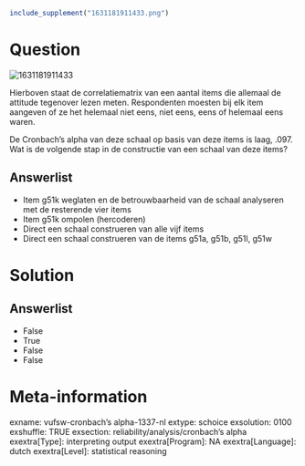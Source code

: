 ```{r, echo = FALSE, results = "hide"}
include_supplement("1631181911433.png")
```

Question
========
<img src="1631181911433.png" class="fr-fic fr-dii tvcss_2"
alt="1631181911433" />  
  
Hierboven staat de correlatiematrix van een aantal items die allemaal de
attitude tegenover lezen meten. Respondenten moesten bij elk item
aangeven of ze het helemaal niet eens, niet eens, eens of helemaal eens
waren.  
  
De Cronbach’s alpha van deze schaal op basis van deze items is laag,
.097. Wat is de volgende stap in de constructie van een schaal van deze
items?

Answerlist
----------
* Item g51k weglaten en de betrouwbaarheid van de schaal analyseren met de
  resterende vier items
* Item g51k ompolen (hercoderen)
* Direct een schaal construeren van alle vijf items
* Direct een schaal construeren van de items g51a, g51b, g51l, g51w

Solution
========










Answerlist
----------
* False
* True
* False
* False

Meta-information
================
exname: vufsw-cronbach's alpha-1337-nl
extype: schoice
exsolution: 0100
exshuffle: TRUE
exsection: reliability/analysis/cronbach's alpha
exextra[Type]: interpreting output
exextra[Program]: NA
exextra[Language]: dutch
exextra[Level]: statistical reasoning

